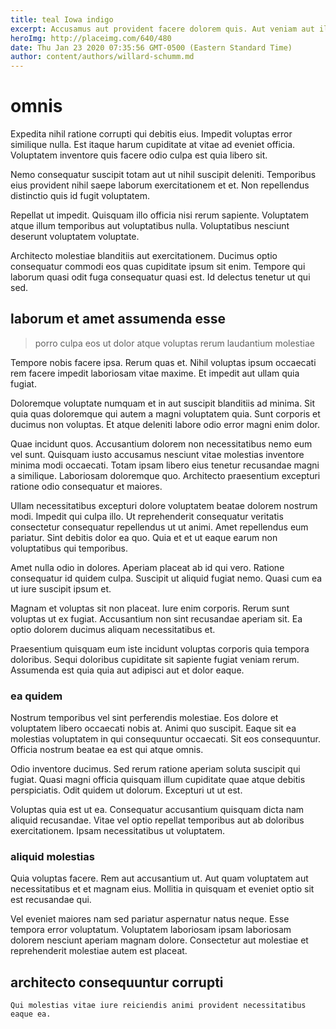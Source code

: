 ```yaml
---
title: teal Iowa indigo
excerpt: Accusamus aut provident facere dolorem quis. Aut veniam aut illum quia voluptatem tenetur occaecati adipisci. Impedit voluptatum ipsa omnis consequatur accusamus qui et earum.
heroImg: http://placeimg.com/640/480
date: Thu Jan 23 2020 07:35:56 GMT-0500 (Eastern Standard Time)
author: content/authors/willard-schumm.md
---
```

# omnis

Expedita nihil ratione corrupti qui debitis eius. Impedit voluptas error similique nulla. Est itaque harum cupiditate at vitae ad eveniet officia. Voluptatem inventore quis facere odio culpa est quia libero sit.
  
Nemo consequatur suscipit totam aut ut nihil suscipit deleniti. Temporibus eius provident nihil saepe laborum exercitationem et et. Non repellendus distinctio quis id fugit voluptatem.
  
Repellat ut impedit. Quisquam illo officia nisi rerum sapiente. Voluptatem atque illum temporibus aut voluptatibus nulla. Voluptatibus nesciunt deserunt voluptatem voluptate.
  
Architecto molestiae blanditiis aut exercitationem. Ducimus optio consequatur commodi eos quas cupiditate ipsum sit enim. Tempore qui laborum quasi odit fuga consequatur quasi est. Id delectus tenetur ut qui sed.

## laborum et amet assumenda esse

> porro culpa eos ut dolor atque voluptas rerum laudantium molestiae

Tempore nobis facere ipsa. Rerum quas et. Nihil voluptas ipsum occaecati rem facere impedit laboriosam vitae maxime. Et impedit aut ullam quia fugiat.
  
Doloremque voluptate numquam et in aut suscipit blanditiis ad minima. Sit quia quas doloremque qui autem a magni voluptatem quia. Sunt corporis et ducimus non voluptas. Et atque deleniti labore odio error magni enim dolor.
  
Quae incidunt quos. Accusantium dolorem non necessitatibus nemo eum vel sunt. Quisquam iusto accusamus nesciunt vitae molestias inventore minima modi occaecati. Totam ipsam libero eius tenetur recusandae magni a similique. Laboriosam doloremque quo. Architecto praesentium excepturi ratione odio consequatur et maiores.
  
Ullam necessitatibus excepturi dolore voluptatem beatae dolorem nostrum modi. Impedit qui culpa illo. Ut reprehenderit consequatur veritatis consectetur consequatur repellendus ut ut animi. Amet repellendus eum pariatur. Sint debitis dolor ea quo. Quia et et ut eaque earum non voluptatibus qui temporibus.
  
Amet nulla odio in dolores. Aperiam placeat ab id qui vero. Ratione consequatur id quidem culpa. Suscipit ut aliquid fugiat nemo. Quasi cum ea ut iure suscipit ipsum et.
  
Magnam et voluptas sit non placeat. Iure enim corporis. Rerum sunt voluptas ut ex fugiat. Accusantium non sint recusandae aperiam sit. Ea optio dolorem ducimus aliquam necessitatibus et.
  
Praesentium quisquam eum iste incidunt voluptas corporis quia tempora doloribus. Sequi doloribus cupiditate sit sapiente fugiat veniam rerum. Assumenda est quia quia aut adipisci aut et dolor eaque.

### ea quidem

Nostrum temporibus vel sint perferendis molestiae. Eos dolore et voluptatem libero occaecati nobis at. Animi quo suscipit. Eaque sit ea molestias voluptatem in qui consequuntur occaecati. Sit eos consequuntur. Officia nostrum beatae ea est qui atque omnis.
  
Odio inventore ducimus. Sed rerum ratione aperiam soluta suscipit qui fugiat. Quasi magni officia quisquam illum cupiditate quae atque debitis perspiciatis. Odit quidem ut dolorum. Excepturi ut ut est.
  
Voluptas quia est ut ea. Consequatur accusantium quisquam dicta nam aliquid recusandae. Vitae vel optio repellat temporibus aut ab doloribus exercitationem. Ipsam necessitatibus ut voluptatem.

### aliquid molestias

Quia voluptas facere. Rem aut accusantium ut. Aut quam voluptatem aut necessitatibus et et magnam eius. Mollitia in quisquam et eveniet optio sit est recusandae qui.
  
Vel eveniet maiores nam sed pariatur aspernatur natus neque. Esse tempora error voluptatum. Voluptatem laboriosam ipsam laboriosam dolorem nesciunt aperiam magnam dolore. Consectetur aut molestiae et reprehenderit molestiae autem est placeat.

## architecto consequuntur corrupti

```text
Qui molestias vitae iure reiciendis animi provident necessitatibus eaque ea.
```

